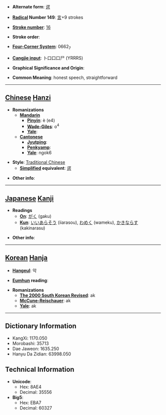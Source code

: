 * '''Alternate form''': [[谔]]

* '''[[Wiktionary:Chinese radical index| Radical]] Number 149''': [[Wiktionary:Chinese radical index 言|言]]+9 strokes

* '''[[Wiktionary:Chinese total strokes index|Stroke number]]''': [[Wiktionary:Chinese total strokes index 16|16]]

* '''Stroke order''': 

* '''[[Wiktionary:Chinese four corner index|Four-Corner System]]''': 0662<sub>7</sub>

* '''[[Wiktionary:Chinese Cangjie index|Cangjie input]]''': 卜口口口尸 (YRRRS)

* '''Graphical Significance and Origin''': 

* '''Common Meaning''': honest speech, straightforward

----

== [[Chinese]] [[Hanzi]] ==

* '''Romanizations'''
** '''[[Mandarin]]'''
*** '''[[Pinyin]]''': è (e4)
*** '''[[Wade-Giles]]''': o<sup>4</sup>
*** '''[[Yale]]''': 
** '''[[Cantonese]]'''
*** '''[[Jyutping]]''':
*** '''[[Penkyamp]]''': 
*** '''[[Yale]]''': ngok6

* '''Style''': [[Traditional Chinese]] 
** '''[[Simplified Chinese|Simplified]] equivalent''': [[谔]]

* '''Other info''': 

----

== [[Japanese]] [[Kanji]] ==

* '''Readings'''
** '''[[On]]''': [[がく]] (gaku)
** '''[[Kun]]''': [[いいあらそう]] (iiarasou), [[わめく]] (wameku), [[かきならす]] (kakinarasu)

* '''Other info''':  

----

== [[Korean]] [[Hanja]] ==

* '''[[Hangeul]]''': 악

* '''[[Eumhun]] reading''': 

* '''Romanizations'''
** '''[[The 2000 South Korean Revised Romanization|The 2000 South Korean Revised]]''': ak
** '''[[McCune-Reischauer]]''': ak
** '''[[Yale]]''': ak

----

== Dictionary Information ==

* KangXi: 1170.050
* Morobashi: 35713
* Dae Jaweon: 1635.250
* Hanyu Da Zidian: 63998.050

== Technical Information ==

* '''Unicode''':
** Hex: 8AE4
** Decimal: 35556
* '''Big5''':
** Hex: EBA7
** Decimal: 60327